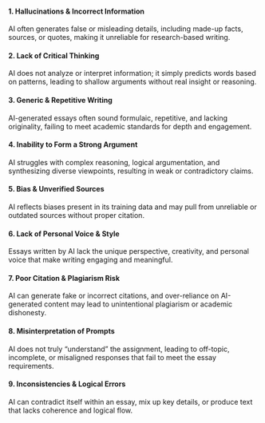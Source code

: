#### 1. Hallucinations & Incorrect Information
AI often generates false or misleading details, including made-up facts, sources, or quotes, making it unreliable for research-based writing.

#### 2. Lack of Critical Thinking
AI does not analyze or interpret information; it simply predicts words based on patterns, leading to shallow arguments without real insight or reasoning.

#### 3. Generic & Repetitive Writing
AI-generated essays often sound formulaic, repetitive, and lacking originality, failing to meet academic standards for depth and engagement.

#### 4. Inability to Form a Strong Argument
AI struggles with complex reasoning, logical argumentation, and synthesizing diverse viewpoints, resulting in weak or contradictory claims.

#### 5. Bias & Unverified Sources
AI reflects biases present in its training data and may pull from unreliable or outdated sources without proper citation.

#### 6. Lack of Personal Voice & Style
Essays written by AI lack the unique perspective, creativity, and personal voice that make writing engaging and meaningful.

#### 7. Poor Citation & Plagiarism Risk
AI can generate fake or incorrect citations, and over-reliance on AI-generated content may lead to unintentional plagiarism or academic dishonesty.

#### 8. Misinterpretation of Prompts
AI does not truly "understand" the assignment, leading to off-topic, incomplete, or misaligned responses that fail to meet the essay requirements.

#### 9. Inconsistencies & Logical Errors
AI can contradict itself within an essay, mix up key details, or produce text that lacks coherence and logical flow.